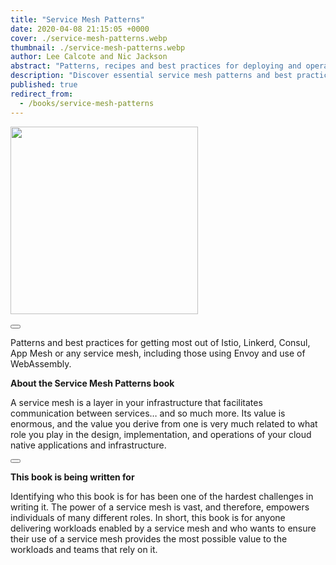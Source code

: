---
title: "Service Mesh Patterns"
date: 2020-04-08 21:15:05 +0000
cover: ./service-mesh-patterns.webp
thumbnail: ./service-mesh-patterns.webp
author: Lee Calcote and Nic Jackson
abstract: "Patterns, recipes and best practices for deploying and operating service meshes."
description: "Discover essential service mesh patterns and best practices for optimizing Istio, Linkerd, Consul, App Mesh, and other service mesh technologies, including those leveraging Envoy and WebAssembly. Dive into the 'Service Mesh Patterns' book, designed for anyone delivering cloud-native workloads enabled by a service mesh, and ensure your infrastructure and applications derive maximum value from this powerful layer of communication and control."
published: true
redirect_from:
  - /books/service-mesh-patterns
---


<BookWrapper>

<div className="book">
  <a href="https://www.oreilly.com/library/view/service-mesh-patterns/9781492086444/">
    <img
      className="card"
      width="300px"
      src={service_mesh_pattern_book}
      align="center"
    />
  </a>
  <div>&nbsp;</div>
  <Button
    primary
    className="banner-btn one pa-8"
    title="Get the Book"
    url="https://www.oreilly.com/library/view/service-mesh-patterns/9781492086444/"
    external={true}
  />
</div>

<p></p>
<p>
  Patterns and best practices for getting most out of Istio, Linkerd, Consul,
  App Mesh or <Link to="/service-mesh-landscape">any service mesh</Link>,
  including those using Envoy and use of WebAssembly.
</p>

<p>
  <strong>About the Service Mesh Patterns book</strong>
</p>

A service mesh is a layer in your infrastructure that facilitates communication between services… and so much more. Its value is enormous, and the value you derive from one is very much related to what role you play in the design, implementation, and operations of your cloud native applications and infrastructure.

<div className="center">
  <Button
    secondary
    className="banner-btn"
    title="Visit Service Mesh Patterns website"
    url="https://service-mesh-patterns.github.io/service-mesh-patterns/"
    external={true}
  />
</div>

<p>
  <strong>This book is being written for</strong>
</p>

Identifying who this book is for has been one of the hardest challenges in writing it. The power of a service mesh is vast, and therefore, empowers individuals of many different roles. In short, this book is for anyone delivering workloads enabled by a service mesh and who wants to ensure their use of a service mesh provides the most possible value to the workloads and teams that rely on it.

<br />

<Table />
<br />

</BookWrapper>
